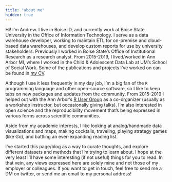 ```yaml
---
title: "about me"
hidden: true
---
```


Hi! I'm Andrew. I live in Boise ID, and currently work at Boise State University in the Office of Information Technology. I serve as a data warehouse developer, working to maintain ETL for on-premise and cloud-based data warehouses, and develop custom reports for use by university stakeholders. Previously I worked in Boise State's Office of Institutional Research as a research analyst. From 2015-2019, I lived/worked in Ann Arbor MI, where I worked in the Child & Adolescent Data Lab at UM's School of Social Work. Some of the publications and projects I've worked on can be found in [my CV](/cv/).

Although I use it less frequently in my day job, I'm a big fan of the `R` programming language and other open-source software, so I like to keep tabs on new packages and updates from the community. From 2015-2019 I helped out with the Ann Arbor's [R User Group](https://annarborrusergroup.github.io/) as a co-organizer (usually as a workshop instructor, but occasionally giving talks). I'm also interested in open science and the reproducibility movement that's being expressed in various forms across scientific communities.

Aside from my academic interests, I like looking at analog/handmade data visualizations and maps, making cocktails, traveling, playing strategy games (like Go), and battling an ever-expanding reading list.

I've started this page/blog as a way to curate thoughts, and explore different datasets and methods that I'm trying to learn about. I hope at the very least I'll have some interesting (if not useful) things for you to read. In that vein, any views expressed here are solely mine and not those of my employer or colleagues. If you want to get in touch, feel free to send me a DM on twitter, or send me an email to my personal address!
